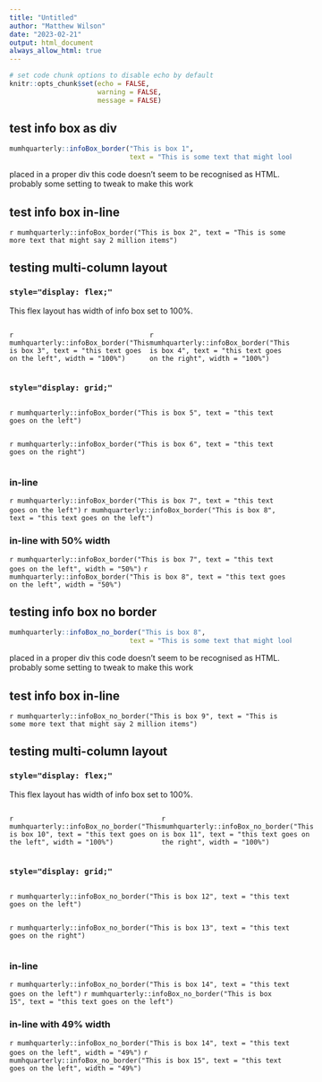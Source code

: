 ```yaml
---
title: "Untitled"
author: "Matthew Wilson"
date: "2023-02-21"
output: html_document
always_allow_html: true
---
```


```r
# set code chunk options to disable echo by default
knitr::opts_chunk$set(echo = FALSE,
                      warning = FALSE,
                      message = FALSE)
```

## test info box as div

```r

mumhquarterly::infoBox_border("This is box 1",
                              text = "This is some text that might look like 2 million items in 2020/21")

```

placed in a proper div this code doesn't seem to be recognised as HTML. probably some setting to tweak to make this work

## test info box in-line

`r mumhquarterly::infoBox_border("This is box 2", text = "This is some more text that might say 2 million items")`

## testing multi-column layout

### `style="display: flex;"`

This flex layout has width of info box set to 100%.

::::{style="display: flex;"}

:::{}
`r mumhquarterly::infoBox_border("This is box 3", text = "this text goes on the left", width = "100%")`
:::

:::{}
`r mumhquarterly::infoBox_border("This is box 4", text = "this text goes on the right", width = "100%")`
:::

::::

### `style="display: grid;"`

::::{style="display: grid;"}

:::{}
`r mumhquarterly::infoBox_border("This is box 5", text = "this text goes on the left")`
:::

:::{}
`r mumhquarterly::infoBox_border("This is box 6", text = "this text goes on the right")`
:::

::::

### in-line

`r mumhquarterly::infoBox_border("This is box 7", text = "this text goes on the left")` `r mumhquarterly::infoBox_border("This is box 8", text = "this text goes on the left")`

### in-line with 50% width
`r mumhquarterly::infoBox_border("This is box 7", text = "this text goes on the left", width = "50%")` `r mumhquarterly::infoBox_border("This is box 8", text = "this text goes on the left", width = "50%")`

## testing info box no border

```r

mumhquarterly::infoBox_no_border("This is box 8",
                              text = "This is some text that might look like 2 million items in 2020/21")

```

placed in a proper div this code doesn't seem to be recognised as HTML. probably some setting to tweak to make this work

## test info box in-line

`r mumhquarterly::infoBox_no_border("This is box 9", text = "This is some more text that might say 2 million items")`

## testing multi-column layout

### `style="display: flex;"`

This flex layout has width of info box set to 100%.

::::{style="display: flex;"}

:::{}
`r mumhquarterly::infoBox_no_border("This is box 10", text = "this text goes on the left", width = "100%")`
:::

:::{}
`r mumhquarterly::infoBox_no_border("This is box 11", text = "this text goes on the right", width = "100%")`
:::

::::

### `style="display: grid;"`

::::{style="display: grid;"}

:::{}
`r mumhquarterly::infoBox_no_border("This is box 12", text = "this text goes on the left")`
:::

:::{}
`r mumhquarterly::infoBox_no_border("This is box 13", text = "this text goes on the right")`
:::

::::

### in-line

`r mumhquarterly::infoBox_no_border("This is box 14", text = "this text goes on the left")` `r mumhquarterly::infoBox_no_border("This is box 15", text = "this text goes on the left")`

### in-line with 49% width
`r mumhquarterly::infoBox_no_border("This is box 14", text = "this text goes on the left", width = "49%")` `r mumhquarterly::infoBox_no_border("This is box 15", text = "this text goes on the left", width = "49%")`

